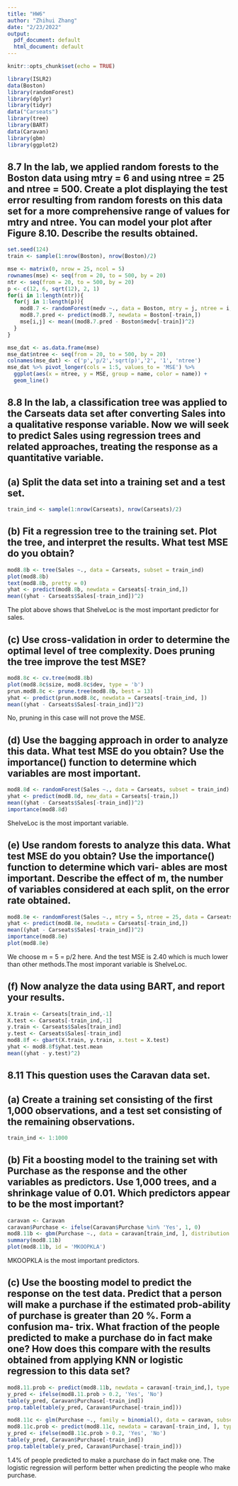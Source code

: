 ```yaml
---
title: "HW6"
author: "Zhihui Zhang"
date: "2/23/2022"
output:
  pdf_document: default
  html_document: default
---
```


```r
knitr::opts_chunk$set(echo = TRUE)
```

```r
library(ISLR2)
data(Boston)
library(randomForest)
library(dplyr)
library(tidyr)
data("Carseats")
library(tree)
library(BART)
data(Caravan)
library(gbm)
library(ggplot2)
```



## 8.7 In the lab, we applied random forests to the Boston data using mtry = 6 and using ntree = 25 and ntree = 500. Create a plot displaying the test error resulting from random forests on this data set for a more comprehensive range of values for mtry and ntree. You can model your plot after Figure 8.10. Describe the results obtained.

```r
set.seed(124)
train <- sample(1:nrow(Boston), nrow(Boston)/2)

mse <- matrix(0, nrow = 25, ncol = 5)
rownames(mse) <- seq(from = 20, to = 500, by = 20)
ntr <- seq(from = 20, to = 500, by = 20)
p <- c(12, 6, sqrt(12), 2, 1)
for(i in 1:length(ntr)){
  for(j in 1:length(p)){
    mod8.7 <- randomForest(medv ~., data = Boston, mtry = j, ntree = i, subset = train)
    mod8.7.pred <- predict(mod8.7, newdata = Boston[-train,])
    mse[i,j] <- mean((mod8.7.pred - Boston$medv[-train])^2)
  }
}

mse_dat <- as.data.frame(mse)
mse_dat$ntree <- seq(from = 20, to = 500, by = 20)
colnames(mse_dat) <- c('p','p/2','sqrt(p)','2', '1', 'ntree')
mse_dat %>% pivot_longer(cols = 1:5, values_to = 'MSE') %>%
  ggplot(aes(x = ntree, y = MSE, group = name, color = name)) + 
  geom_line()
```

## 8.8 In the lab, a classification tree was applied to the Carseats data set after converting Sales into a qualitative response variable. Now we will seek to predict Sales using regression trees and related approaches, treating the response as a quantitative variable.

## (a) Split the data set into a training set and a test set.

```r
train_ind <- sample(1:nrow(Carseats), nrow(Carseats)/2)
```

## (b) Fit a regression tree to the training set. Plot the tree, and interpret the results. What test MSE do you obtain?

```r
mod8.8b <- tree(Sales ~., data = Carseats, subset = train_ind)
plot(mod8.8b)
text(mod8.8b, pretty = 0)
yhat <- predict(mod8.8b, newdata = Carseats[-train_ind,])
mean((yhat - Carseats$Sales[-train_ind])^2)
```
The plot above shows that ShelveLoc is the most important predictor for sales. 

## (c) Use cross-validation in order to determine the optimal level of tree complexity. Does pruning the tree improve the test MSE?
```r
mod8.8c <- cv.tree(mod8.8b)
plot(mod8.8c$size, mod8.8c$dev, type = 'b')
prun.mod8.8c <- prune.tree(mod8.8b, best = 13)
yhat <- predict(prun.mod8.8c, newdata = Carseats[-train_ind, ])
mean((yhat - Carseats$Sales[-train_ind])^2)
```
No, pruning in this case will not prove the MSE.


## (d) Use the bagging approach in order to analyze this data. What test MSE do you obtain? Use the importance() function to determine which variables are most important.
```r
mod8.8d <- randomForest(Sales ~., data = Carseats, subset = train_ind)
yhat <- predict(mod8.8d, new_data = Carseats[-train,])
mean((yhat - Carseats$Sales[-train_ind])^2)
importance(mod8.8d)
```
ShelveLoc is the most important variable.


## (e) Use random forests to analyze this data. What test MSE do you obtain? Use the importance() function to determine which vari- ables are most important. Describe the effect of m, the number of variables considered at each split, on the error rate obtained.
```r
mod8.8e <- randomForest(Sales ~., mtry = 5, ntree = 25, data = Carseats, subset = train_ind)
yhat <- predict(mod8.8e, newdata = Carseats[-train_ind,])
mean((yhat - Carseats$Sales[-train_ind])^2)
importance(mod8.8e)
plot(mod8.8e)
```
We choose m = 5 = p/2 here. And the test MSE is 2.40 which is much lower than other methods.The most imporant variable is ShelveLoc.


## (f) Now analyze the data using BART, and report your results.
```r
X.train <- Carseats[train_ind,-1]
X.test <- Carseats[-train_ind,-1]
y.train <- Carseats$Sales[train_ind]
y.test <- Carseats$Sales[-train_ind]
mod8.8f <- gbart(X.train, y.train, x.test = X.test)
yhat <- mod8.8f$yhat.test.mean 
mean((yhat - y.test)^2)
```


## 8.11 This question uses the Caravan data set.
## (a) Create a training set consisting of the first 1,000 observations, and a test set consisting of the remaining observations.

```r
train_ind <- 1:1000
```

## (b) Fit a boosting model to the training set with Purchase as the response and the other variables as predictors. Use 1,000 trees, and a shrinkage value of 0.01. Which predictors appear to be the most important?

```r
caravan <- Caravan 
caravan$Purchase <- ifelse(Caravan$Purchase %in% 'Yes', 1, 0)
mod8.11b <- gbm(Purchase ~., data = caravan[train_ind, ], distribution = 'bernoulli', n.trees = 1000, shrinkage = 0.01)
summary(mod8.11b)
plot(mod8.11b, id = 'MKOOPKLA')
```

MKOOPKLA is the most important predictors.

## (c) Use the boosting model to predict the response on the test data. Predict that a person will make a purchase if the estimated prob-ability of purchase is greater than 20 %. Form a confusion ma- trix. What fraction of the people predicted to make a purchase do in fact make one? How does this compare with the results obtained from applying KNN or logistic regression to this data set?
```r
mod8.11.prob <- predict(mod8.11b, newdata = caravan[-train_ind,], type = 'response')
y_pred <- ifelse(mod8.11.prob > 0.2, 'Yes', 'No')
table(y_pred, Caravan$Purchase[-train_ind])
prop.table(table(y_pred, Caravan$Purchase[-train_ind]))
```
```r
mod8.11c <- glm(Purchase ~., family = binomial(), data = caravan, subset = train_ind )
mod8.11c.prob <- predict(mod8.11c, newdata = caravan[-train_ind, ], type = 'response')
y_pred <- ifelse(mod8.11c.prob > 0.2, 'Yes', 'No')
table(y_pred, Caravan$Purchase[-train_ind])
prop.table(table(y_pred, Caravan$Purchase[-train_ind]))
```
1.4% of people predicted to make a purchase do in fact make one. The logistic regression will perform better when predicting the people who make purchase. 
